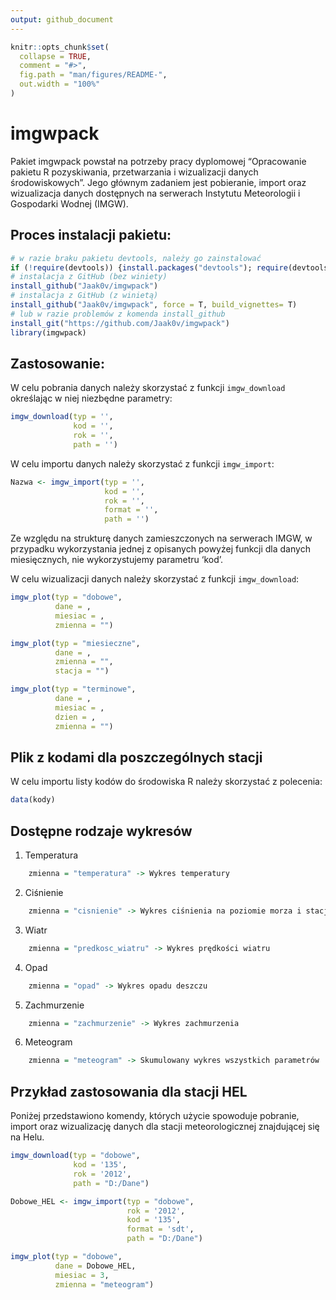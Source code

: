 ```yaml
---
output: github_document
---
```


<!-- README.md is generated from README.Rmd. Please edit that file -->

```r
knitr::opts_chunk$set(
  collapse = TRUE,
  comment = "#>",
  fig.path = "man/figures/README-",
  out.width = "100%"
)
```

# imgwpack

<!-- badges: start -->
<!-- badges: end -->

Pakiet imgwpack powstał na potrzeby pracy dyplomowej "Opracowanie pakietu R pozyskiwania, przetwarzania i wizualizacji danych środowiskowych". Jego głównym zadaniem jest pobieranie, import oraz wizualizacja danych dostępnych na serwerach Instytutu Meteorologii i Gospodarki Wodnej (IMGW). 

## Proces instalacji pakietu: 

```r
# w razie braku pakietu devtools, należy go zainstalować
if (!require(devtools)) {install.packages("devtools"); require(devtools)}
# instalacja z GitHub (bez winiety)
install_github("Jaak0v/imgwpack")
# instalacja z GitHub (z winietą)
install_github("Jaak0v/imgwpack", force = T, build_vignettes= T)
# lub w razie problemów z komenda install_github
install_git("https://github.com/Jaak0v/imgwpack")
library(imgwpack)
```

## Zastosowanie:

W celu pobrania danych należy skorzystać z funkcji `imgw_download` określając w niej niezbędne parametry:

```r
imgw_download(typ = '',
              kod = '',
              rok = '',
              path = '')
```

W celu importu danych należy skorzystać z funkcji `imgw_import`:

```r
Nazwa <- imgw_import(typ = '',
                     kod = '',
                     rok = '',
                     format = '',
                     path = '')
```

Ze względu na strukturę danych zamieszczonych na serwerach IMGW, w przypadku wykorzystania jednej z opisanych powyżej funkcji dla danych miesięcznych, nie wykorzystujemy parametru 'kod'. 

W celu wizualizacji danych należy skorzystać z funkcji `imgw_download`:

```r
imgw_plot(typ = "dobowe",
          dane = ,
          miesiac = ,
          zmienna = "")

imgw_plot(typ = "miesieczne",
          dane = ,
          zmienna = "",
          stacja = "")

imgw_plot(typ = "terminowe",
          dane = ,
          miesiac = ,
          dzien = ,
          zmienna = "")
```

## Plik z kodami dla poszczególnych stacji

W celu importu listy kodów do środowiska R należy skorzystać z polecenia:

```r
data(kody)
```

## Dostępne rodzaje wykresów

1. Temperatura
```r
    zmienna = "temperatura" -> Wykres temperatury
```   
2. Ciśnienie
```r
    zmienna = "cisnienie" -> Wykres ciśnienia na poziomie morza i stacji
```   
3. Wiatr
```r
    zmienna = "predkosc_wiatru" -> Wykres prędkości wiatru
```     
4. Opad
```r
    zmienna = "opad" -> Wykres opadu deszczu
```     
5. Zachmurzenie
```r
    zmienna = "zachmurzenie" -> Wykres zachmurzenia
```   
6. Meteogram
```r
    zmienna = "meteogram" -> Skumulowany wykres wszystkich parametrów
```  

## Przykład zastosowania dla stacji HEL

Poniżej przedstawiono komendy, których użycie spowoduje pobranie, import oraz wizualizację danych dla stacji meteorologicznej znajdującej się na Helu. 

```r
imgw_download(typ = "dobowe",
              kod = '135',
              rok = '2012',
              path = "D:/Dane")

Dobowe_HEL <- imgw_import(typ = "dobowe",
                          rok = '2012',
                          kod = '135',
                          format = 'sdt', 
                          path = "D:/Dane")

imgw_plot(typ = "dobowe",
          dane = Dobowe_HEL,
          miesiac = 3,
          zmienna = "meteogram")
```  

